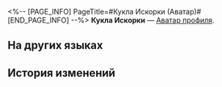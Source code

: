 <%-- [PAGE_INFO]
PageTitle=#Кукла Искорки (Аватар)#
[END_PAGE_INFO] --%>
{{Предмет Инфобокс
|Название    = Кукла Искорки
|id          = 202017
|Изображение = Аватар Кукла Искорки.png
|Тип         = Аватар профиля
|Инвентарь   = 
|Редкость    = 4
|Эффект      = 
|Описание    = Взрывная кукла, сделанная Искоркой.
|Источник1   = [[Аватар за прохождение миссии Освоения «Чужак в чужой стране» и чтение странного сообщения.]]
}}
{{Описание|''«Хи-хи-хи, удалось найти меня? Ну что ж... Бум!»''}}
'''Кукла Искорки''' — [[Аватар профиля]].

==На других языках==
{{На других языках
|en   = Sparkle Doll
|zhs  = 花火娃娃
|zht  = 花火娃娃
|ja   = 花火の人形
|ko   = 스파클 인형
|es   = Muñeca de Sparkle
|fr   = Poupée Sparkle
|ru   = Кукла Искорки
|th   = ตุ๊กตา Sparkle
|vi   = Búp Bê Sparkle
|de   = Sparkle-Puppe
|id   = Boneka Sparkle
|pt   = Boneca da Sparkle
}}

==История изменений==
{{История изменений|3.5}}